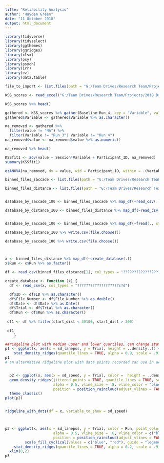 ```yaml
---
title: "Reliability Analysis"
author: "Hayden Green"
date: "11 October 2018"
output: html_document
---
```


```r
library(tidyverse)
library(tidyselect)
library(ggthemes)
library(ggridges)
library(xlsx)
library(psy)
library(psych)
library(irr)
library(ez)
library(data.table)

file_to_import <- list.files(path = "G:/Team Drives/Research Team/Projects/2018 Driving Sim Reproducibility/", pattern = "?KSS Scores.xlsx", recursive = TRUE, full.names = TRUE)

KSS_scores <- read_excel("G:/Team Drives/Research Team/Projects/2018 Driving Sim Reproducibility/KSS Scores.xlsx")

KSS_scores %>% head()

gathered <- KSS_scores %>% gather(Baseline:Run_4, key = "Variable", value = "value")
gathered$Variable <- gathered$Variable %>% as.character() 

na_removed <- gathered %>% 
  filter(value != "NA") %>% 
  filter(Variable != "Run_3"| Variable != "Run_4") 
na_removed$value <- na_removed$value %>% as.numeric()

na_removed %>% head()

```


```r

KSSfit1 <- aov(value ~ Session*Variable + Participant_ID, na_removed)
summary(KSSfit1)

ezANOVA(na_removed, dv = value, wid = Participant_ID, within = .(Variable, Session), detailed = TRUE)


```

```r

binned_files_saccade <- list.files(path = "G:/Team Drives/Research Team/Projects/2018 Driving Sim Reproducibility/", pattern = "?binned_by_saccade_100", recursive = TRUE, full.names = TRUE)

binned_files_distance <- list.files(path = "G:/Team Drives/Research Team/Projects/2018 Driving Sim Reproducibility/", pattern = "?binned_by_dist_100", recursive = TRUE, full.names = TRUE)


database_by_saccade_100 <- binned_files_saccade %>% map_df(~read_csv(., col_types = "dddddddddddddddddcccccc"))

database_by_distance_100 <- binned_files_distance %>% map_df(~read_csv(., col_types = "iiddddddddddddddd??c?c"))


database_by_saccade_100 <- binned_files_saccade %>% map_df(~fread(., stringsAsFactors = TRUE, colClasses=c()))

database_by_distance_100 %>% write.csv(file.choose())

database_by_saccade_100 %>% write.csv(file.choose())


 
x <- binned_files_distance %>% map_df(~create_database(.))
x$Run <- x$Run %>% as.factor()

df <- read_csv(binned_files_distance[1], col_types = "???????????????????c??")

create_database <- function (x) {
  df <- read_csv(x, col_types = "???????????????????c?d")

  df$ID <- df$ID %>% as.character()
  df$File_Number <- df$File_Number %>% as.double()
  df$Date <- df$Date %>% as.Date()
  df$Trial <- df$Trial %>% as.character()
  df$Run <- df$Run %>% as.character()
  
 df1 <- df %>% filter(start_dist < 30100, start_dist > 300)
 
 df1 
    }

```


```r
##ridgeline plot with median upper and lower quartiles, can change stat_density_ridges(quantile_lines = TRUE, quantiles = c() ) and then 
p1 <- ggplot(x, aes(x = sd_lanepos, y = Trial, height = ..density..)) +
    stat_density_ridges(quantile_lines = TRUE, alpha = 0.9, scale = .9)
p1
# an alternative ridgeline plot with data points recorded can use in aes(color = Run_Number once correctly labelled run number to 1 or two)


  p2 <- ggplot(x, aes(x = sd_speed, y = Trial, color =  height = ..density..)) +
  geom_density_ridges(jittered_points = TRUE, quantile_lines = TRUE, scale = 0.9, 
                      alpha = 0.5, vline_size = .8, vline_color = "blue", point_size = 0.4,
                      position = position_raincloud(adjust_vlines = FALSE)) +
  theme_classic()
plot(p2)


ridgeline_with_dots(df = x, variable_to_show = sd_speed)



p3 <- ggplot(x, aes(x = sd_lanepos, y = Trial, color = Run, point_color = Run, fill = Run, height = ..density..)) + geom_density_ridges(jittered_points = TRUE, quantile_lines = TRUE, scale = 0.9, 
                      alpha = 0.5, vline_size = .8, vline_color = c("blue"), point_size = 0.4,
                      position = position_raincloud(adjust_vlines = FALSE)) +
         scale_fill_cyclical(values = c("blue", "red"), guide = "legend")+
    stat_density_ridges(quantile_lines = TRUE, alpha = 0.2, scale = .9) +
  xlim(0,2)
p3


```

